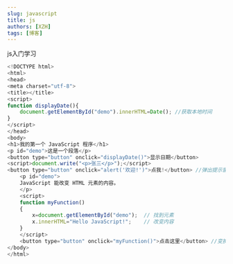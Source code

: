 ```yaml
---
slug: javascript
title: js
authors: [XZH]
tags: [博客]
---
```


js入门学习

<!-- truncate -->
```js
<!DOCTYPE html>
<html>
<head>
<meta charset="utf-8">
<title></title>
<script>
function displayDate(){
	document.getElementById("demo").innerHTML=Date(); //获取本地时间
}
</script>
</head>
<body>
<h1>我的第一个 JavaScript 程序</h1>
<p id="demo">这是一个段落</p>
<button type="button" onclick="displayDate()">显示日期</button>
<script>document.write("<p>张三</p>");</script>
<button type="button" onclick="alert('欢迎!')">点我!</button> //弹出提示窗口
	<p id="demo">
	JavaScript 能改变 HTML 元素的内容。
	</p>
	<script>
	function myFunction()
	{
		x=document.getElementById("demo");  // 找到元素
		x.innerHTML="Hello JavaScript!";    // 改变内容
	}
	</script>
	<button type="button" onclick="myFunction()">点击这里</button> //变换字符串
</body>
</html>


```